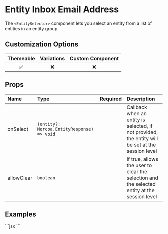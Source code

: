 
# Entity Inbox Email Address

The `<EntitySelector>` component lets you select an entity from a list of entities in an entity group.

## Customization Options

| Themeable | Variations | Custom Component |
| :-------: | :--------: | :--------------: |
|    ✅     |     ❌     |        ❌        |

## Props

| Name                | Type                                              | Required | Description                                                     |
| :-------------------| :-------------------------------------------------| :--------| :---------------------------------------------------------------|
| onSelect            | `(entity?: Mercoa.EntityResponse) => void`        |          | Callback when an entity is selected, if not provided, the entity will be set at the session level |
| allowClear          | `boolean`                                         |          | If true, allows the user to clear the selection and the selected entity at the session level                 |


## Examples

<ComponentContainer>
  <EntitySelector />
  ```jsx
<EntitySelector />
  ```
</ComponentContainer>